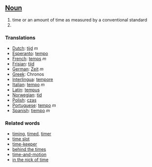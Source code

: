 ==[[Noun]]==

#time or an amount of time as measured by a conventional standard
#

===Translations===

*[[Dutch]]: [[tijd]] ''m''
*[[Esperanto]]: [[tempo]]
*[[French]]: [[temps]] ''m''
*[[Frisian]]: [[tiid]]
*[[German]]: [[Zeit]] ''m''
*[[Greek]]: Chronos
*[[Interlingua]]: [[tempore]]
*[[Italian]]: [[tempo]] ''m''
*[[Latin]]: [[tempus]]
*[[Norwegian]]: [[tid]]
*[[Polish]]: [[czas]]
*[[Portuguese]]: [[tempo]] ''m''
*[[Spanish]]: [[tiempo]] ''m''

===Related words===
*[[timing]], [[timed]], [[timer]]
*[[time slot]]
*[[time-keeper]]
*[[behind the times]]
*[[time-and-motion]]
*[[in the nick of time]]